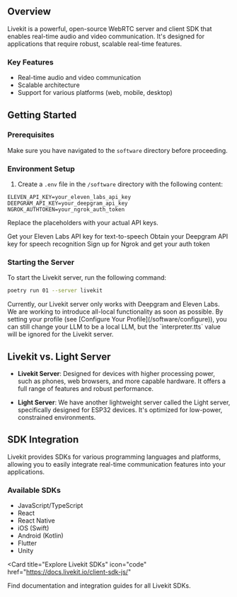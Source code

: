 ## Overview

Livekit is a powerful, open-source WebRTC server and client SDK that enables real-time audio and video communication. It's designed for applications that require robust, scalable real-time features.

### Key Features
- Real-time audio and video communication
- Scalable architecture
- Support for various platforms (web, mobile, desktop)

## Getting Started

### Prerequisites
Make sure you have navigated to the `software` directory before proceeding.

### Environment Setup

1. Create a `.env` file in the `/software` directory with the following content:

```env
ELEVEN_API_KEY=your_eleven_labs_api_key
DEEPGRAM_API_KEY=your_deepgram_api_key
NGROK_AUTHTOKEN=your_ngrok_auth_token
```

Replace the placeholders with your actual API keys.

<CardGroup cols={3}>
  <Card title="Eleven Labs" icon="microphone" href="https://beta.elevenlabs.io">
    Get your Eleven Labs API key for text-to-speech
  </Card>
  <Card title="Deepgram" icon="waveform-lines" href="https://console.deepgram.com">
    Obtain your Deepgram API key for speech recognition
  </Card>
  <Card title="Ngrok" icon="wifi" href="https://dashboard.ngrok.com">
    Sign up for Ngrok and get your auth token
  </Card>
</CardGroup>

### Starting the Server

To start the Livekit server, run the following command:

```bash
poetry run 01 --server livekit
```

<Note>
Currently, our Livekit server only works with Deepgram and Eleven Labs. We are working to introduce all-local functionality as soon as possible. By setting your profile (see [Configure Your Profile](/software/configure)), you can still change your LLM to be a local LLM, but the `interpreter.tts` value will be ignored for the Livekit server.
</Note>

## Livekit vs. Light Server

- **Livekit Server**: Designed for devices with higher processing power, such as phones, web browsers, and more capable hardware. It offers a full range of features and robust performance.

- **Light Server**: We have another lightweight server called the Light server, specifically designed for ESP32 devices. It's optimized for low-power, constrained environments.

## SDK Integration

Livekit provides SDKs for various programming languages and platforms, allowing you to easily integrate real-time communication features into your applications.

### Available SDKs

- JavaScript/TypeScript
- React
- React Native
- iOS (Swift)
- Android (Kotlin)
- Flutter
- Unity

<Card
  title="Explore Livekit SDKs"
  icon="code"
  href="https://docs.livekit.io/client-sdk-js/"
>
  Find documentation and integration guides for all Livekit SDKs.
</Card>